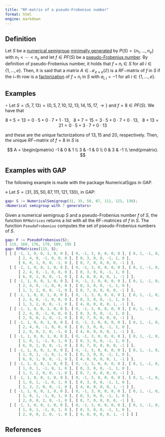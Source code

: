 ```yaml
---
title: "RF-matrix of a pseudo-Frobenius number"
format: html
engine: markdown
---
```


<!-- Moscariello, A., On the type of an almost Gorenstein monomial curve, J. Algebra, 456 (2016), 266--277. -->

## Definition

Let $S$ be a [numerical semigroup](../Basic-concepts/Numerical-semigroup.qmd) [minimally generated](Minimal-set-of-generators.qmd) by $P(S) = \{n_1, \ldots, n_e\}$ with $n_1 < \cdots < n_e$ and let $f \in PF(S)$ be a [pseudo-Frobenius number](Pseudo-Frobenius-number.qmd). By definition of pseudo-Frobenius number, it holds that $f + n_i \in S$ for all $i \in \{1, \ldots, e\}$. Then, it is said that a matrix $A \in \mathcal{M}_{e \times e}(\mathbb{Z})$ is a $RF-$matrix of $f$ in $S$ if the $i-$th row is a [factorization](../Presentations-NS/Set-of-factorizations.qmd) of $f + n_i$ in $S$ with $a_{i,i} = -1$ for all $i \in \{1, \ldots, e\}$.

## Examples

$\circ$ Let $S = \langle 5, 7, 13 \rangle = \{0, 5, 7, 10, 12, 13, 14, 15, 17, \rightarrow\}$ and $f = 8 \in PF(S)$. We have that

$$
8 + 5 = 13 = 0 \cdot 5 + 0 \cdot 7 + 1 \cdot 13, ~~~ 8 + 7 = 15 = 3 \cdot 5 + 0 \cdot 7 + 0 \cdot 13, ~~~ 8 + 13 = 21 = 0 \cdot 5 + 3 \cdot 7 + 0 \cdot 13
$$

and these are the unique factorizations of $13, 15$ and $20$, respectively. Then, the unique $RF-$matrix of $f = 8$ in $S$ is

$$
A = \begin{pmatrix}
  -1 & 0 & 1 \\
  3 & -1 & 0 \\
  0 & 3 & -1 \\
\end{pmatrix}.
$$

## Examples with GAP

The following example is made with the package NumericalSgps in GAP.

$\diamond$ Let $S = \langle 31, 35, 50, 87, 111, 121, 130 \rangle$, in GAP:

``` gap
gap> S := NumericalSemigroup(31, 35, 50, 87, 111, 121, 130);
<Numerical semigroup with 7 generators>
```

Given a numerical semigroup $S$ and a pseudo-Frobenius number $f$ of $S$, the function `RFMatrices` returns a list with all the $RF-$matrices of $f$ in $S$. The function `PseudoFrobenius` computes the set of pseudo-Frobenius numbers of $S$.

``` gap
gap> F := PseudoFrobenius(S);
[ 115, 169, 176, 179, 189, 195 ]
gap> RFMatrices(115, S);
[ [ [ -1, 1, 0, 0, 1, 0, 0 ], [ 0, -1, 3, 0, 0, 0, 0 ], [ 0, 1, -1, 0, 0, 0, 1 ],
      [ 2, 4, 0, -1, 0, 0, 0 ], [ 0, 3, 0, 0, -1, 1, 0 ],
      [ 6, 0, 1, 0, 0, -1, 0 ], [ 0, 7, 0, 0, 0, 0, -1 ] ],
  [ [ -1, 1, 0, 0, 1, 0, 0 ], [ 0, -1, 3, 0, 0, 0, 0 ], [ 0, 1, -1, 0, 0, 0, 1 ],
      [ 2, 4, 0, -1, 0, 0, 0 ], [ 0, 3, 0, 0, -1, 1, 0 ],
      [ 6, 0, 1, 0, 0, -1, 0 ], [ 4, 0, 0, 0, 0, 1, -1 ] ],
  [ [ -1, 1, 0, 0, 1, 0, 0 ], [ 0, -1, 3, 0, 0, 0, 0 ], [ 0, 1, -1, 0, 0, 0, 1 ],
      [ 2, 4, 0, -1, 0, 0, 0 ], [ 0, 3, 0, 0, -1, 1, 0 ],
      [ 1, 3, 2, 0, 0, -1, 0 ], [ 0, 7, 0, 0, 0, 0, -1 ] ],
  [ [ -1, 1, 0, 0, 1, 0, 0 ], [ 0, -1, 3, 0, 0, 0, 0 ], [ 0, 1, -1, 0, 0, 0, 1 ],
      [ 2, 4, 0, -1, 0, 0, 0 ], [ 0, 3, 0, 0, -1, 1, 0 ],
      [ 1, 3, 2, 0, 0, -1, 0 ], [ 4, 0, 0, 0, 0, 1, -1 ] ],
  [ [ -1, 1, 0, 0, 1, 0, 0 ], [ 0, -1, 3, 0, 0, 0, 0 ], [ 0, 1, -1, 0, 0, 0, 1 ],
      [ 2, 4, 0, -1, 0, 0, 0 ], [ 0, 3, 0, 0, -1, 1, 0 ],
      [ 2, 0, 0, 2, 0, -1, 0 ], [ 0, 7, 0, 0, 0, 0, -1 ] ],
  [ [ -1, 1, 0, 0, 1, 0, 0 ], [ 0, -1, 3, 0, 0, 0, 0 ], [ 0, 1, -1, 0, 0, 0, 1 ],
      [ 2, 4, 0, -1, 0, 0, 0 ], [ 0, 3, 0, 0, -1, 1, 0 ],
      [ 2, 0, 0, 2, 0, -1, 0 ], [ 4, 0, 0, 0, 0, 1, -1 ] ],
  [ [ -1, 1, 0, 0, 1, 0, 0 ], [ 0, -1, 3, 0, 0, 0, 0 ], [ 0, 1, -1, 0, 0, 0, 1 ],
      [ 1, 0, 1, -1, 0, 1, 0 ], [ 0, 3, 0, 0, -1, 1, 0 ],
      [ 6, 0, 1, 0, 0, -1, 0 ], [ 0, 7, 0, 0, 0, 0, -1 ] ],
  [ [ -1, 1, 0, 0, 1, 0, 0 ], [ 0, -1, 3, 0, 0, 0, 0 ], [ 0, 1, -1, 0, 0, 0, 1 ],
      [ 1, 0, 1, -1, 0, 1, 0 ], [ 0, 3, 0, 0, -1, 1, 0 ],
      [ 6, 0, 1, 0, 0, -1, 0 ], [ 4, 0, 0, 0, 0, 1, -1 ] ],
  [ [ -1, 1, 0, 0, 1, 0, 0 ], [ 0, -1, 3, 0, 0, 0, 0 ], [ 0, 1, -1, 0, 0, 0, 1 ],
      [ 1, 0, 1, -1, 0, 1, 0 ], [ 0, 3, 0, 0, -1, 1, 0 ],
      [ 1, 3, 2, 0, 0, -1, 0 ], [ 0, 7, 0, 0, 0, 0, -1 ] ],
  [ [ -1, 1, 0, 0, 1, 0, 0 ], [ 0, -1, 3, 0, 0, 0, 0 ], [ 0, 1, -1, 0, 0, 0, 1 ],
      [ 1, 0, 1, -1, 0, 1, 0 ], [ 0, 3, 0, 0, -1, 1, 0 ],
      [ 1, 3, 2, 0, 0, -1, 0 ], [ 4, 0, 0, 0, 0, 1, -1 ] ],
  [ [ -1, 1, 0, 0, 1, 0, 0 ], [ 0, -1, 3, 0, 0, 0, 0 ], [ 0, 1, -1, 0, 0, 0, 1 ],
      [ 1, 0, 1, -1, 0, 1, 0 ], [ 0, 3, 0, 0, -1, 1, 0 ],
      [ 2, 0, 0, 2, 0, -1, 0 ], [ 0, 7, 0, 0, 0, 0, -1 ] ],
  [ [ -1, 1, 0, 0, 1, 0, 0 ], [ 0, -1, 3, 0, 0, 0, 0 ], [ 0, 1, -1, 0, 0, 0, 1 ],
      [ 1, 0, 1, -1, 0, 1, 0 ], [ 0, 3, 0, 0, -1, 1, 0 ],
      [ 2, 0, 0, 2, 0, -1, 0 ], [ 4, 0, 0, 0, 0, 1, -1 ] ] ]
```

## References

